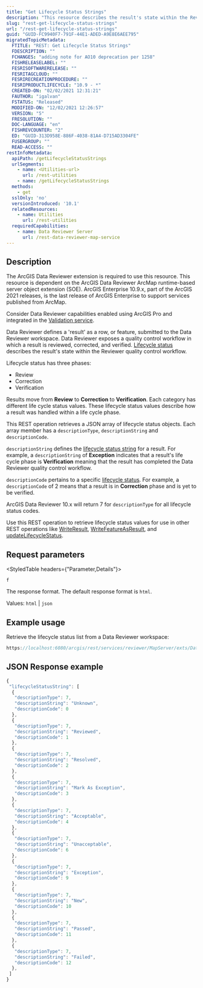 ```yaml
---
title: "Get Lifecycle Status Strings"
description: "This resource describes the result's state within the Reviewer quality control workflow: Reviewed, corrected, or verified"
slug: "rest-get-lifecycle-status-strings"
url: "/rest-get-lifecycle-status-strings"
guid: "GUID-FC9940F7-791F-44E1-ADED-A9E8E6AEE795"
migratedTopicMetadata:
  FTITLE: "REST: Get Lifecycle Status Strings"
  FDESCRIPTION: ""
  FCHANGES: "adding note for AO10 deprecation per 1258"
  FISHRELEASELABEL: ""
  FESRISOFTWARERELEASE: ""
  FESRITAGCLOUD: ""
  FESRIRECREATIONPROCEDURE: ""
  FESRIPRODUCTLIFECYCLE: "10.9 - *"
  CREATED-ON: "02/02/2021 12:31:21"
  FAUTHOR: "igalvan"
  FSTATUS: "Released"
  MODIFIED-ON: "12/02/2021 12:26:57"
  VERSION: "5"
  FRESOLUTION: ""
  DOC-LANGUAGE: "en"
  FISHREVCOUNTER: "2"
  ED: "GUID-313D958E-886F-4038-81A4-D715AD3304FE"
  FUSERGROUP: ""
  READ-ACCESS: ""
restInfoMetadata:
  apiPath: /getLifecycleStatusStrings
  urlSegments:
    - name: <Utilities-url>
      url: /rest-utilities
    - name: /getLifecycleStatusStrings
  methods:
    - get
  sslOnly: 'no'
  versionIntroduced: '10.1'
  relatedResources:
    - name: Utilities
      url: /rest-utilities
  requiredCapabilities:
    - name: Data Reviewer Server
      url: /rest-data-reviewer-map-service
---
```



## Description

<Note>
The ArcGIS Data Reviewer extension is required to use this resource.
</Note>

<Note>
This resource is dependent on the ArcGIS Data Reviewer ArcMap runtime-based server object extension (SOE). ArcGIS Enterprise 10.9.x, part of the ArcGIS 2021 releases, is the last release of ArcGIS Enterprise to support services published from ArcMap.

Consider Data Reviewer capabilities enabled using ArcGIS Pro and integrated in the [Validation service](/validation-server).
</Note>

Data Reviewer defines a 'result' as a row, or feature, submitted to the Data Reviewer workspace. Data Reviewer exposes a quality control workflow in which a result is reviewed, corrected, and verified. [Lifecycle status](https://desktop.arcgis.com/en/arcmap/latest/extensions/data-reviewer/result-management-of-the-quality-review-process.htm) describes the result's state within the Reviewer quality control workflow.

Lifecycle status has three phases:

-   Review
-   Correction
-   Verification

Results move from **Review** to **Correction** to **Verification**. Each category has different life cycle status values. These lifecycle status values describe how a result was handled within a life cycle phase.

This REST operation retrieves a JSON array of lifecycle status objects. Each array member has a `descriptionType`, `descriptionString` and `descriptionCode`. 

`descriptionString` defines the [lifecycle status string](https://desktop.arcgis.com/en/arcmap/latest/extensions/data-reviewer/result-management-of-the-quality-review-process.htm#GUID-809A4608-D179-4824-B18C-EFACE1090146) for a result. For example, a `descriptionString` of **Exception** indicates that a result's life cycle phase is **Verification** meaning that the result has completed the Data Reviewer quality control workflow. 

`descriptionCode` pertains to a specific [lifecycle status](https://desktop.arcgis.com/en/arcmap/latest/extensions/data-reviewer/result-management-of-the-quality-review-process.htm#TABLE_6DE4ABEFB3FE46E2B49A861FEB4990C2). For example, a `descriptionCode` of 2 means that a result is in **Correction** phase and is yet to be verified. 

ArcGIS Data Reviewer 10.x will return 7 for `descriptionType` for all lifecycle status codes. 

Use this REST operation to retrieve lifecycle status values for use in other REST operations like [WriteResult](/rest-write-result), [WriteFeatureAsResult](/rest-write-feature-as-result), and [updateLifecycleStatus](/rest-update-lifecycle-status).

##  Request parameters 

<StyledTable headers={"Parameter,Details"}>

<StyledTableRow>

<StyledTableCell cellStyle="markdown">

`f` 

</StyledTableCell>

<StyledTableCell cellStyle="markdown">

The response format. The default response format is `html`.

Values: `html` | `json` 

</StyledTableCell>

</StyledTableRow>

</StyledTable>

## Example usage

Retrieve the lifecycle status list from a Data Reviewer workspace:

```javascript
https://localhost:6080/arcgis/rest/services/reviewer/MapServer/exts/DataReviewerServer/utilities/getLifecycleStatusStrings?f=pjson
```

## JSON Response example

```javascript
{
 "lifecycleStatusString": [
  {
   "descriptionType": 7,
   "descriptionString": "Unknown",
   "descriptionCode": 0
  },
  {
   "descriptionType": 7,
   "descriptionString": "Reviewed",
   "descriptionCode": 1
  },
  {
   "descriptionType": 7,
   "descriptionString": "Resolved",
   "descriptionCode": 2
  },
  {
   "descriptionType": 7,
   "descriptionString": "Mark As Exception",
   "descriptionCode": 3
  },
  {
   "descriptionType": 7,
   "descriptionString": "Acceptable",
   "descriptionCode": 4
  },
  {
   "descriptionType": 7,
   "descriptionString": "Unacceptable",
   "descriptionCode": 6
  },
  {
   "descriptionType": 7,
   "descriptionString": "Exception",
   "descriptionCode": 9
  },
  {
   "descriptionType": 7,
   "descriptionString": "New",
   "descriptionCode": 10
  },
  {
   "descriptionType": 7,
   "descriptionString": "Passed",
   "descriptionCode": 11
  },
  {
   "descriptionType": 7,
   "descriptionString": "Failed",
   "descriptionCode": 12
  },
 ]
}
```